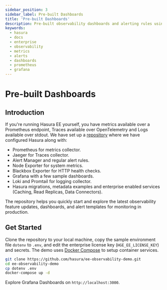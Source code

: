 ```yaml
---
sidebar_position: 3
sidebar_label: Pre-built Dashboards
title: 'Pre-built Dashboards'
description: Pre-built observability dashboards and alerting rules using Prometheus, Grafana, Alert Manager, Jeager
keywords:
  - hasura
  - docs
  - enterprise
  - observability
  - metrics
  - alerts
  - dashboards
  - prometheus
  - grafana
---
```



# Pre-built Dashboards

<ProductBadge self />

## Introduction

If you're running Hasura EE yourself, you have metrics available over a Prometheus endpoint, Traces available over
OpenTelemetry and Logs available over stdout. We have set up a
[repository](https://github.com/hasura/ee-observability-demo) where we have configured Hasura along with:

- Prometheus for metrics collector.
- Jaeger for Traces collector.
- Alert Manager and regular alert rules.
- Node Exporter for system metrics.
- Blackbox Exporter for HTTP health checks.
- Grafana with a few sample dashboards.
- Loki and Promtail for logging collector.
- Hasura migrations, metadata examples and enterprise enabled services (Caching, Read Replicas, Data Connectors).

<Thumbnail src="/img/observability/grafana-overview-dashboard.png" alt="Hasura Overview Dashboard" />

The repository helps you quickly start and explore the latest observability feature updates, dashboards, and alert
templates for monitoring in production.

## Get Started

Clone the repository to your local machine, copy the sample environment file `dotenv` to `.env`, and edit the enterprise
license key (`HGE_EE_LICENSE_KEY`) and secrets. The demo uses [Docker Compose](https://docs.docker.com/compose/) to
setup container services.

```bash
git clone https://github.com/hasura/ee-observability-demo.git
cd ee-observability-demo
cp dotenv .env
docker-compose up -d
```

Explore Grafana Dashboards on `http://localhost:3000`.
